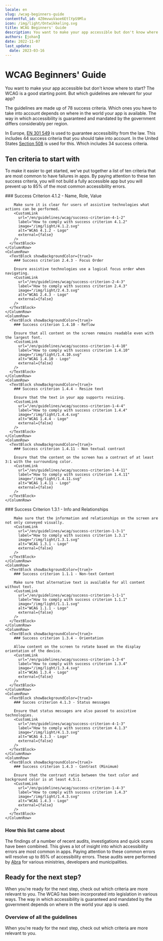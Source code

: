 ```yaml
---
locale: en
slug: /wcag-beginners-guide
contentful_id: 4Z0mvwuVaoe6EtlYpS9Mlu
icon: /img/light/Ontwikkeling.svg
title: WCAG Beginners' Guide
description: You want to make your app accessible but don't know where to start? The WCAG is a good starting point. But which guidelines are relevant for your app? This is a list of ten criteria that are most common to have failures in apps. 
authors: [johan]
date: 2022-11-07
last_update:
  date: 2023-03-16
---
```


# WCAG Beginners' Guide

You want to make your app accessible but don't know where to start? The WCAG is a good starting point. But which guidelines are relevant for your app?

The guidelines are made up of 78 success criteria. Which ones you have to take into account depends on where in the world your app is available. The way in which accessibility is guaranteed and mandated by the government differs considerably per region.

In Europe, [EN 301 549](/en/guidelines/en-301-549) is used to guarantee accessibility from the law. This includes 44 success criteria that you should take into account. In the United States [Section 508](/en/guidelines/section-508) is used for this. Which includes 34 success criteria.

## Ten criteria to start with

To make it easier to get started, we've put together a list of ten criteria that are most common to have failures in apps. By paying attention to these ten success criteria, you will not build a fully accessible app but you will prevent up to 85% of the most common accessibility errors.

<TwoColumnBlock>
  <LeftColumn>
    <ColumnRow>
      <TextBlock showBackgroundColor={true}>
        ### Success Criterion 4.1.2 - Name, Role, Value
        
        Make sure it is clear for users of assistive technologies what actions can be performed.
        <CustomLink
          url="/en/guidelines/wcag/success-criterion-4-1-2"
          label="How to comply with success criterion 4.1.2"
          image="/img/light/4.1.2.svg"
          alt="WCAG 4.1.2 - Logo"
          external={false}
        />
      </TextBlock>
    </ColumnRow>
    <ColumnRow>
      <TextBlock showBackgroundColor={true}>
        ### Success criterion 2.4.3 - Focus Order
        
        Ensure assistive technologies use a logical focus order when navigating.
        <CustomLink
          url="/en/guidelines/wcag/success-criterion-2-4-3"
          label="How to comply with success criterion 2.4.3"
          image="/img/light/2.4.3.svg"
          alt="WCAG 2.4.3 - Logo"
          external={false}
        />
      </TextBlock>
    </ColumnRow>
    <ColumnRow>
      <TextBlock showBackgroundColor={true}>
        ### Success criterion 1.4.10 - Reflow
        
        Ensure that all content on the screen remains readable even with the largest font.
        <CustomLink
          url="/en/guidelines/wcag/success-criterion-1-4-10"
          label="How to comply with success criterion 1.4.10"
          image="/img/light/1.4.10.svg"
          alt="WCAG 1.4.10 - Logo"
          external={false}
        />
      </TextBlock>
    </ColumnRow>
    <ColumnRow>
      <TextBlock showBackgroundColor={true}>
        ### Success criterion 1.4.4 - Resize text
        
        Ensure that the text in your app supports resizing.
        <CustomLink
          url="/en/guidelines/wcag/success-criterion-1-4-4"
          label="How to comply with success criterion 1.4.4"
          image="/img/light/1.4.4.svg"
          alt="WCAG 1.4.4 - Logo"
          external={false}
        />
      </TextBlock>
    </ColumnRow>
    <ColumnRow>
      <TextBlock showBackgroundColor={true}>
        ### Success criterion 1.4.11 - Non textual contrast
        
        Ensure that the content on the screen has a contrast of at least 3:1 with the surrounding color.
        <CustomLink
          url="/en/guidelines/wcag/success-criterion-1-4-11"
          label="How to comply with success criterion 1.4.11"
          image="/img/light/1.4.11.svg"
          alt="WCAG 1.4.11 - Logo"
          external={false}
        />
      </TextBlock>
    </ColumnRow>
  </LeftColumn>
  <RightColumn>
    <ColumnRow>
      <TextBlock showBackgroundColor={true}>
        ### Success Criterion 1.3.1 - Info and Relationships
        
        Make sure that the information and relationships on the screen are not only conveyed visually.
        <CustomLink
          url="/en/guidelines/wcag/success-criterion-1-3-1"
          label="How to comply with success criterion 1.3.1"
          image="/img/light/1.3.1.svg"
          alt="WCAG 1.3.1 - Logo"
          external={false}
        />
      </TextBlock>
    </ColumnRow>
    <ColumnRow>
      <TextBlock showBackgroundColor={true}>
        ### Success criterion 1.1.1 - Non-text Content
        
        Make sure that alternative text is available for all content without text.
        <CustomLink
          url="/en/guidelines/wcag/success-criterion-1-1-1"
          label="How to comply with success criterion 1.1.1"
          image="/img/light/1.1.1.svg"
          alt="WCAG 1.1.1 - Logo"
          external={false}
        />
      </TextBlock>
    </ColumnRow>
    <ColumnRow>
      <TextBlock showBackgroundColor={true}>
        ### Success criterion 1.3.4 - Orientation
        
        Allow content on the screen to rotate based on the display orientation of the device.
        <CustomLink
          url="/en/guidelines/wcag/success-criterion-1-3-4"
          label="How to comply with success criterion 1.3.4"
          image="/img/light/1.3.4.svg"
          alt="WCAG 1.3.4 - Logo"
          external={false}
        />
      </TextBlock>
    </ColumnRow>
    <ColumnRow>
      <TextBlock showBackgroundColor={true}>
        ### Succes criterion 4.1.3 - Status messages
        
        Ensure that status messages are also passed to assistive technologies.
        <CustomLink
          url="/en/guidelines/wcag/success-criterion-4-1-3"
          label="How to comply with success criterion 4.1.3"
          image="/img/light/4.1.3.svg"
          alt="WCAG 4.1.3 - Logo"
          external={false}
        />
      </TextBlock>
    </ColumnRow>
    <ColumnRow>
      <TextBlock showBackgroundColor={true}>
        ### Success criterion 1.4.3 - Contrast (Minimum)
        
        Ensure that the contrast ratio between the text color and background color is at least 4.5:1.
        <CustomLink
          url="/en/guidelines/wcag/success-criterion-1-4-3"
          label="How to comply with success criterion 1.4.3"
          image="/img/light/1.4.3.svg"
          alt="WCAG 1.4.3 - Logo"
          external={false}
        />
      </TextBlock>
    </ColumnRow>
  </RightColumn>
</TwoColumnBlock>

### How this list came about

The findings of a number of recent audits, investigations and quick scans have been combined. This gives a lot of insight into which accessibility errors are most common in apps. Paying attention to these common errors will resolve up to 85% of accessibility errors. These audits were performed by [Abra](/en/partners/abra) for various ministries, developers and municipalities.

## Ready for the next step?

When you're ready for the next step, check out which criteria are more relevant to you. The WCAG has been incorporated into legislation in various ways. The way in which accessibility is guaranteed and mandated by the government depends on where in the world your app is used.

<LinkList title="List of international standards" isHighlighted={true}>
  <LinkListItem
    url="/en/guidelines/en-301-549"
    title="EN 301 549 overview"
    label="EN 301 549"
    description="EN 301 549 is the European standard which describes requirements which apps must meet in order to be accessible."
    image="/img/light/eu-flag.svg"
    alt="The flag of the European Union "
  />
  <LinkListItem
    url="/en/guidelines/section-508"
    title="Section 508 overview"
    label="Section 508"
    description="Section 508 requires United States federal agencies to make their apps accessible for everyone."
    image="/img/light/us-flag.svg"
    alt="The flag of the United States of America"
  />
</LinkList>

### Overview of all the guidelines

When you're ready for the next step, check out which criteria are more relevant to you.

<LinkList title="List of guidelines" isHighlighted={true}>
  <LinkListItem
    url="/en/guidelines/wcag"
    title="WCAG overview"
    label="Web Content Accessibility Guidelines (WCAG)"
    description="The Web Content Accessibility Guidelines (WCAG) defines how to make content more accessible to people with disabilities."
    image="/img/light/w3c.svg"
    alt="W3C logo (light)"
  />
  <LinkListItem
    url="/en/guidelines/appt-em"
    title="Appt Evaluation Methodology (Appt-EM)"
    label="Appt Evaluation Methodology (Appt-EM)"
    description="The Appt Evaluation Methodology (Appt-EM) can be used to determine the accessibility of apps in a uniform and reproducible manner."
    image="/img/light/Diensten.svg"
    alt="Services"
  />
</LinkList>
